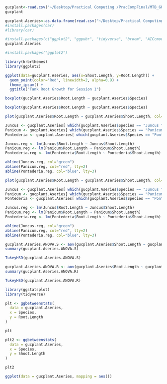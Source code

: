 ```r
gucplant<-read.csv("~/Desktop/Practical Computing /PracCompFinal/MTB_GUC_Plant Measurements_PracComp.csv", header = TRUE)
gucplant
```

```r
gucplant.Aseries<-as.data.frame(read.csv("~/Desktop/Practical Computing /PracCompFinal/MTB_GUC_Plant Measurements_PracComp-BREWER.csv", header=TRUE))
#install.packages(car)
#library(car)
```

```r
#install.packages(c("ggplot2", "ggpubr", "tidyverse", "broom", "AICcmodavg"))
gucplant.Aseries
```


```r
#install.packages("ggplot2")
```

```r
library(hrbrthemes)
library(ggplot2)

ggplot(data=gucplant.Aseries, aes(x=Shoot.Length, y=Root.Length)) +
  geom_point(color="Red", linewidth=2, alpha=0.9) +
  theme_ipsum() +
  ggtitle("Tank Root Growth for Session 1")
```


```r
boxplot(gucplant.Aseries$Root.Length ~ gucplant.Aseries$Species)
```

```r
boxplot(gucplant.Aseries$Root.Length ~ gucplant.Aseries$Species)
```


```r
plot(gucplant.Aseries$Root.Length ~ gucplant.Aseries$Shoot.Length, col=factor(gucplant.Aseries$Species))

Juncus <- gucplant.Aseries[ which(gucplant.Aseries$Species == "Juncus "), ]
Panicum <- gucplant.Aseries[ which(gucplant.Aseries$Species == "Panicum"), ]
Pontederia <- gucplant.Aseries[ which(gucplant.Aseries$Species == "Pontederia"), ]

Juncus.reg <- lm(Juncus$Root.Length ~ Juncus$Shoot.Length)
Panicum.reg <- lm(Panicum$Root.Length ~ Panicum$Shoot.Length)
Pontederia.reg <- lm(Pontederia$Root.Length ~ Pontederia$Shoot.Length)

abline(Juncus.reg, col="green")
abline(Panicum.reg, col="red", lty=2)
abline(Pontederia.reg, col="blue", lty=3)
```

```r
plot(gucplant.Aseries$Root.Length ~ gucplant.Aseries$Shoot.Length, col=factor(gucplant.Aseries$Species))

Juncus <- gucplant.Aseries[ which(gucplant.Aseries$Species == "Juncus "), ]
Panicum <- gucplant.Aseries[ which(gucplant.Aseries$Species == "Panicum"), ]
Pontederia <- gucplant.Aseries[ which(gucplant.Aseries$Species == "Pontederia"), ]

Juncus.reg <- lm(Juncus$Root.Length ~ Juncus$Shoot.Length)
Panicum.reg <- lm(Panicum$Root.Length ~ Panicum$Shoot.Length)
Pontederia.reg <- lm(Pontederia$Root.Length ~ Pontederia$Shoot.Length)

abline(Juncus.reg, col="green")
abline(Panicum.reg, col="red", lty=2)
abline(Pontederia.reg, col="blue", lty=3)
```


```r
gucplant.Aseries.ANOVA.S <- aov(gucplant.Aseries$Shoot.Length ~ gucplant.Aseries$Species)
summary(gucplant.Aseries.ANOVA.S)
```

```r
TukeyHSD(gucplant.Aseries.ANOVA.S)
```

```r
gucplant.Aseries.ANOVA.R <- aov(gucplant.Aseries$Root.Length ~ gucplant.Aseries$Species)
summary(gucplant.Aseries.ANOVA.R)
```

```r
TukeyHSD(gucplant.Aseries.ANOVA.R)
```

```r
library(ggstatsplot)
library(tidyverse)

plt <- ggbetweenstats(
  data = gucplant.Aseries,
  x = Species,
  y = Root.Length
)

plt
```

```r
plt2 <- ggbetweenstats(
  data = gucplant.Aseries,
  x = Species,
  y = Shoot.Length
)

plt2
```

```r
ggplot(data = gucplant.Aseries, mapping = aes())
```












